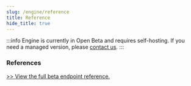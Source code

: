 ```yaml
---
slug: /engine/reference
title: Reference
hide_title: true
---
```


:::info
Engine is currently in Open Beta and requires self-hosting. If you need a managed version, please [contact us](https://thirdweb.com/contact-us).
:::

### References

[>> View the full beta endpoint reference.](https://redocly.github.io/redoc/?url=https://demo.web3api.thirdweb.com/json)
